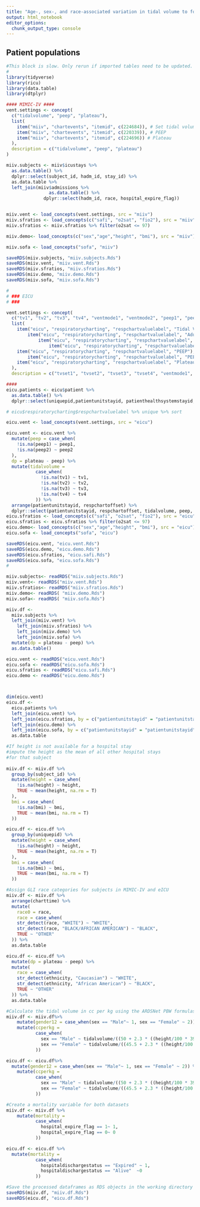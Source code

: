 ```yaml
---
title: "Age-, sex-, and race-associated variation in tidal volume to forced vital capacity ratio predicts mortality in the acute respiratory distress syndrome"
output: html_notebook
editor_options: 
  chunk_output_type: console
---
```


## Patient populations
```r
#This block is slow. Only rerun if imported tables need to be updated.
# 
library(tidyverse)
library(ricu)
library(data.table)
library(dtplyr)

#### MIMIC-IV ####
vent.settings <- concept(
  c("tidalvolume", "peep", "plateau"),
  list(
    item("miiv", "chartevents", "itemid", c(224684)), # Set tidal volume
    item("miiv", "chartevents", "itemid", c(220339)), # PEEP
    item("miiv", "chartevents", "itemid", c(224696)) # Plateau
  ),
  description = c("tidalvolume", "peep", "plateau")
)

miiv.subjects <- miiv$icustays %>%
  as.data.table() %>%
  dplyr::select(subject_id, hadm_id, stay_id) %>%
  as.data.table %>%
  left_join(miiv$admissions %>%
                as.data.table() %>%
              dplyr::select(hadm_id, race, hospital_expire_flag))


miiv.vent <- load_concepts(vent.settings, src = "miiv")
miiv.sfratios <- load_concepts(c("safi", "o2sat", "fio2"), src = "miiv")
miiv.sfratios <- miiv.sfratios %>% filter(o2sat <= 97)

miiv.demo<- load_concepts(c("sex","age","height", "bmi"), src = "miiv")

miiv.sofa <- load_concepts("sofa", "miiv")

saveRDS(miiv.subjects, "miiv.subjects.Rds")
saveRDS(miiv.vent, "miiv.vent.Rds")
saveRDS(miiv.sfratios, "miiv.sfratios.Rds")
saveRDS(miiv.demo, "miiv.demo.Rds")
saveRDS(miiv.sofa, "miiv.sofa.Rds")
```




```r
#
# ### EICU
# ###

vent.settings <- concept(
  c("tv1", "tv2", "tv3", "tv4", "ventmode1", "ventmode2", "peep1", "peep2", "plateau"),
  list(
    item("eicu", "respiratorycharting", "respchartvaluelabel", "Tidal Volume (set)"), # Set tidal volume
        item("eicu", "respiratorycharting", "respchartvaluelabel", "Adult Con Setting Set Vt"), # Set tidal volume
            item("eicu", "respiratorycharting", "respchartvaluelabel", "Set Vt (Servo,LTV)"), # Set tidal volume
                item("eicu", "respiratorycharting", "respchartvaluelabel", "Set Vt (Drager)"), # Set tidal volume
    item("eicu", "respiratorycharting", "respchartvaluelabel", "PEEP"), # PEEP
        item("eicu", "respiratorycharting", "respchartvaluelabel", "PEEP/CPAP"), # PEEP
    item("eicu", "respiratorycharting", "respchartvaluelabel", "Plateau Pressure") # Plateau
  ),
  description = c("tvset1", "tvset2", "tvset3", "tvset4", "ventmode1", "ventmode2", "peep1", "peep2", "plateau"))

####
eicu.patients <- eicu$patient %>%
  as.data.table() %>%
  dplyr::select(uniquepid,patientunitstayid, patienthealthsystemstayid,ethnicity, hospitaldischargestatus, hospitalid )

# eicu$respiratorycharting$respchartvaluelabel %>% unique %>% sort

eicu.vent <- load_concepts(vent.settings, src = "eicu")

eicu.vent <- eicu.vent %>%
  mutate(peep = case_when(
    !is.na(peep1) ~ peep1,
    !is.na(peep2) ~ peep2
  ),
  dp = plateau - peep) %>%
  mutate(tidalvolume =
           case_when(
             !is.na(tv1) ~ tv1,
             !is.na(tv2) ~ tv2,
             !is.na(tv3) ~ tv3,
             !is.na(tv4) ~ tv4
           )) %>%
  arrange(patientunitstayid, respchartoffset) %>%
  dplyr::select(patientunitstayid, respchartoffset, tidalvolume, peep, plateau, dp)
eicu.sfratios <- load_concepts(c("safi", "o2sat", "fio2"), src = "eicu")
eicu.sfratios <- eicu.sfratios %>% filter(o2sat <= 97)
eicu.demo<- load_concepts(c("sex","age","height", "bmi"), src = "eicu")
eicu.sofa <- load_concepts("sofa", "eicu")

saveRDS(eicu.vent, "eicu.vent.Rds")
saveRDS(eicu.demo, "eicu.demo.Rds")
saveRDS(eicu.sfratios, "eicu.safi.Rds")
saveRDS(eicu.sofa, "eicu.sofa.Rds")
#

```

```r
miiv.subjects<- readRDS("miiv.subjects.Rds")
miiv.vent<- readRDS("miiv.vent.Rds")
miiv.sfratios<- readRDS("miiv.sfratios.Rds")
miiv.demo<- readRDS( "miiv.demo.Rds")
miiv.sofa<- readRDS( "miiv.sofa.Rds")

miiv.df <-
  miiv.subjects %>%
  left_join(miiv.vent) %>%
    left_join(miiv.sfratios) %>%
    left_join(miiv.demo) %>%
    left_join(miiv.sofa) %>%
  mutate(dp = plateau - peep) %>%
  as.data.table()
```

```r
eicu.vent <- readRDS("eicu.vent.Rds")
eicu.sofa <- readRDS("eicu.sofa.Rds")
eicu.sfratios <- readRDS("eicu.safi.Rds")
eicu.demo <- readRDS("eicu.demo.Rds")



dim(eicu.vent)
eicu.df <-
  eicu.patients %>%
  left_join(eicu.vent) %>%
  left_join(eicu.sfratios, by = c("patientunitstayid" = "patientunitstayid", "respchartoffset" = "observationoffset")) %>% 
  left_join(eicu.demo) %>% 
  left_join(eicu.sofa, by = c("patientunitstayid" = "patientunitstayid", "respchartoffset" = "labresultoffset")) %>%
  as.data.table
```

```r

#If height is not available for a hospital stay
#impute the height as the mean of all other hospital stays
#for that subject 
 
miiv.df <- miiv.df %>%
  group_by(subject_id) %>%
  mutate(height = case_when(
    !is.na(height) ~ height, 
    TRUE ~ mean(height, na.rm = T)
  ), 
  bmi = case_when(
    !is.na(bmi) ~ bmi, 
    TRUE ~ mean(bmi, na.rm = T)
  ))

eicu.df <- eicu.df %>%
  group_by(uniquepid) %>%
  mutate(height = case_when(
    !is.na(height) ~ height, 
    TRUE ~ mean(height, na.rm = T)
  ), 
  bmi = case_when(
    !is.na(bmi) ~ bmi, 
    TRUE ~ mean(bmi, na.rm = T)
  ))

#Assign GLI race categories for subjects in MIMIC-IV and eICU
miiv.df <- miiv.df %>%
  arrange(charttime) %>%
  mutate(
    race0 = race,
    race = case_when(
    str_detect(race, "WHITE") ~ "WHITE", 
    str_detect(race, "BLACK/AFRICAN AMERICAN") ~ "BLACK",
    TRUE ~ "OTHER"
  )) %>%
  as.data.table

eicu.df <- eicu.df %>%
  mutate(dp = plateau - peep) %>%
  mutate(
    race = case_when(
    str_detect(ethnicity, "Caucasian") ~ "WHITE", 
    str_detect(ethnicity, "African American") ~ "BLACK",
    TRUE ~ "OTHER"
  )) %>%
  as.data.table

#Calculate the tidal volume in cc per kg using the ARDSNet PBW formulas
miiv.df <- miiv.df%>%
    mutate(gender12 = case_when(sex == "Male"~ 1, sex == "Female" ~ 2)) %>%
    mutate(ccperkg = 
           case_when(
             sex == "Male" ~ tidalvolume/((50 + 2.3 * ((height/100 * 39.37) - 60))), 
             sex == "Female" ~ tidalvolume/((45.5 + 2.3 * ((height/100 * 39.37) - 60)))
           )) 

eicu.df <- eicu.df%>%
  mutate(gender12 = case_when(sex == "Male"~ 1, sex == "Female" ~ 2)) %>%
    mutate(ccperkg = 
           case_when(
             sex == "Male" ~ tidalvolume/((50 + 2.3 * ((height/100 * 39.37) - 60))), 
             sex == "Female" ~ tidalvolume/((45.5 + 2.3 * ((height/100 * 39.37) - 60)))
           )) 

#Create a mortality variable for both datasets
miiv.df <- miiv.df %>%
    mutate(mortality = 
           case_when(
             hospital_expire_flag == 1~ 1, 
             hospital_expire_flag == 0~ 0
           ))

eicu.df <- eicu.df %>%
  mutate(mortality = 
           case_when(
             hospitaldischargestatus == "Expired" ~ 1, 
             hospitaldischargestatus == "Alive"  ~0
           ))

#Save the processed dataframes as RDS objects in the working directory
saveRDS(miiv.df, "miiv.df.Rds")
saveRDS(eicu.df, "eicu.df.Rds")
```


